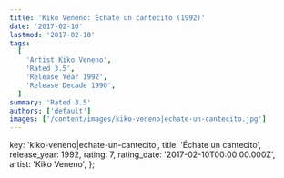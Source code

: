 ```yaml
---
title: 'Kiko Veneno: Échate un cantecito (1992)'
date: '2017-02-10'
lastmod: '2017-02-10'
tags:
  [
    'Artist Kiko Veneno',
    'Rated 3.5',
    'Release Year 1992',
    'Release Decade 1990',
  ]
summary: 'Rated 3.5'
authors: ['default']
images: ['/content/images/kiko-veneno|echate-un-cantecito.jpg']
---
```


  key: 'kiko-veneno|echate-un-cantecito',
  title: 'Échate un cantecito',
  release_year: 1992,
  rating: 7,
  rating_date: '2017-02-10T00:00:00.000Z',
  artist: 'Kiko Veneno',
};

<MusicRating data={data} />
